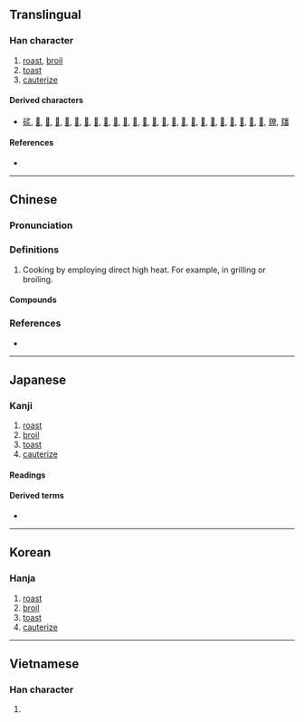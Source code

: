 {{character info/new}}
==Translingual==

===Han character===
{{Han char|rn=86|rad=火|as=04|sn=8|four=27809|canj=BF|ids=⿱⿴𠂊⺀火(GJK),⿱⿴𠂊冫火{HT),⿱爫火(V)}}

# [[roast]], [[broil]]
# [[toast]]
# [[cauterize]]

====Derived characters====
* [[䂹]], [[𠶨]], [[𣇧]], [[𣶋]], [[𤍙]], [[𤎡]], [[𤎢]], [[𤏝]], [[𤐬]], [[𤑃]], [[𤑗]], [[𤑩]], [[𤒗]], [[𤒣]], [[𤒧]], [[𤓏]], [[𤟙]], [[𦓟]], [[𦜡]], [[𦠁]], [[𦠹]], [[𦠺]], [[𨂂]], [[𨹾]], [[𩀲]], [[爒]], [[㸋]]

====References====
* {{Han ref|kx=0667.240|dkj=18922|dj=1077.030|hdz=32192.160|uh=7099|ud=28825|bh=AAA5|bd=43685}}

----

==Chinese==
{{zh-forms}}

===Pronunciation===
{{zh-pron
|m=zhì
|c=zek3,zik3
|h=pfs=lat
|mn=qz:chiak/xm,zz:chek/qz,tw,xm,zz:chià/twv:chia̍h/twv:chòaⁿ
|mn_note=chiak/chek - literary; chià - vernacular
|mc=y
|oc=y
|cat=
}}
{{attention|zh|please check}}

===Definitions===
{{zh-hanzi}}

# Cooking by employing direct high heat. For example, in grilling or broiling.

====Compounds====
{{zh-der|冷炙|嘬炙|日炙風吹|日炙風篩|欲炙之色|殘杯冷炙|殘槃冷炙|殘羹冷炙|炎陽炙人|炙冰使燥|炙手可熱|炙熱|炙背|炙膚皸足|炙雞漬酒|炙鳳烹龍|焦炙|膾炙人口|行炙|親炙|餘杯冷炙|鴞炙}}

===References===
* {{R:yue:Hanzi}}

----

==Japanese==

===Kanji===
{{ja-kanji|grade=|rs=火04}}

# [[roast]]
# [[broil]]
# [[toast]]
# [[cauterize]]

====Readings====
{{ja-readings
|on=しゃ, せき
|kun=あぶ-る
}}

====Derived terms====
* {{ja-r|炙る|あぶる}}

----

==Korean==

===Hanja===
{{ko-hanja|hangeul=[[자]], [[적]]|eumhun=|rv=ja, jeok|mr=cha, chŏk|y=ca, cek}}

# [[roast]]
# [[broil]]
# [[toast]]
# [[cauterize]]

----

==Vietnamese==

===Han character===
{{vi-hantu|[[chá]], [[chả]], [[chích]]|rs=火04}}

# {{defn|lang=vi|sort=火04}}